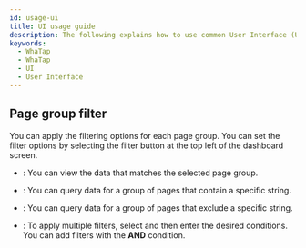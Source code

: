```yaml
---
id: usage-ui
title: UI usage guide
description: The following explains how to use common User Interface (UI) components for consistent and efficient user experience across individual menus in the service.
keywords:
  - WhaTap
  - WhaTap
  - UI
  - User Interface
---
```



<ShortDesc />


<Timeselector />

## Page group filter

You can apply the filtering options for each page group. You can set the filter options by selecting the <Cmdname sid="page_group" className="uitext" /> filter button at the top left of the dashboard screen. 

- <Cmdname sid="equal" className="uitext" />: You can view the data that matches the selected page group.

  <ImgLang img='browser-dashboard-filter.png' desc='Page group filter' />

<!---->

- <Cmdname sid="contain" className="uitext" />: You can query data for a group of pages that contain a specific string.

  <ImgLang img='browser-dashboard-filter-include.png' desc='Page group filter' />

- <Cmdname sid="exclude" className="uitext" />: You can query data for a group of pages that exclude a specific string.

  <ImgLang img='browser-dashboard-filter-include.png' desc='Page group filter' />

- <Cmdname sid="add_filter" className="uitext" />: To apply multiple filters, select <Cmdname sid="add_filter" className="uitext" /> and then enter the desired conditions. You can add filters with the **AND** condition.

  <ImgLang img='browser-dashboard-filter-and.png' desc='Page group filter' />
